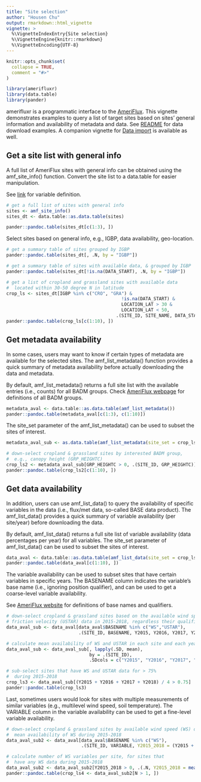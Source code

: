 ```yaml
---
title: "Site selection"
author: "Housen Chu"
output: rmarkdown::html_vignette
vignette: >
  %\VignetteIndexEntry{Site selection}
  %\VignetteEngine{knitr::rmarkdown}
  %\VignetteEncoding{UTF-8}
---
```


```r
knitr::opts_chunk$set(
  collapse = TRUE,
  comment = "#>"
)
```

```r
library(amerifluxr)
library(data.table)
library(pander)
```

amerifluxr is a programmatic interface to the [AmeriFlux](https://ameriflux.lbl.gov/). This vignette demonstrates examples to query a list of target sites based on sites' general information and availability of metadata and data. See [README](index.html#use) for data download examples. A companion vignette for [Data import](data_import.html) is available as well.     

## Get a site list with general info

A full list of AmeriFlux sites with general info can be obtained using the amf_site_info() function. Convert the site list to a data.table for easier manipulation.

See [link](https://ameriflux.lbl.gov/data/badm/badm-basics/) for variable definition. 

```r
# get a full list of sites with general info
sites <- amf_site_info()
sites_dt <- data.table::as.data.table(sites)

pander::pandoc.table(sites_dt[c(1:3), ])

```

Select sites based on general info, e.g., IGBP, data availability, geo-location. 

```r
# get a summary table of sites grouped by IGBP
pander::pandoc.table(sites_dt[, .N, by = "IGBP"])

# get a summary table of sites with available data, & grouped by IGBP
pander::pandoc.table(sites_dt[!is.na(DATA_START), .N, by = "IGBP"])

# get a list of cropland and grassland sites with available data
#  located within 30-50 degree N in latitude
crop_ls <- sites_dt[IGBP %in% c("CRO", "GRA") &
                                           !is.na(DATA_START) &
                                           LOCATION_LAT > 30 &
                                           LOCATION_LAT < 50,
                                         .(SITE_ID, SITE_NAME, DATA_START, DATA_END)]
pander::pandoc.table(crop_ls[c(1:10), ])

```

## Get metadata availability

In some cases, users may want to know if certain types of metadata are available for the selected sites. The amf_list_metadata() function provides a quick summary of metadata availability before actually downloading the data and metadata. 

By default, amf_list_metadata() returns a full site list with the available entries (i.e., counts) for all BADM groups. Check [AmeriFlux webpage](https://ameriflux.lbl.gov/data/badm/badm-basics/) for definitions of all BADM groups.     

```r
metadata_aval <- data.table::as.data.table(amf_list_metadata())
pander::pandoc.table(metadata_aval[c(1:3), c(1:10)])
```

The site_set parameter of the amf_list_metadata() can be used to subset the sites of interest.

```r
metadata_aval_sub <- as.data.table(amf_list_metadata(site_set = crop_ls$SITE_ID))

# down-select cropland & grassland sites by interested BADM group,
#  e.g., canopy height (GRP_HEIGHTC)
crop_ls2 <- metadata_aval_sub[GRP_HEIGHTC > 0, .(SITE_ID, GRP_HEIGHTC)][order(-GRP_HEIGHTC)]
pander::pandoc.table(crop_ls2[c(1:10), ])
```

## Get data availability

In addition, users can use amf_list_data() to query the availability of specific variables in the data (i.e., flux/met data, so-called BASE data product). The amf_list_data() provides a quick summary of variable availability (per site/year) before downloading the data.

By default, amf_list_data() returns a full site list of variable availability (data percentages per year) for all variables. The site_set parameter of amf_list_data() can be used to subset the sites of interest. 

```r
data_aval <- data.table::as.data.table(amf_list_data(site_set = crop_ls2$SITE_ID))
pander::pandoc.table(data_aval[c(1:10), ])
```

The variable availability can be used to subset sites that have certain variables in specific years. The BASENAME column indicates the variable's base name (i.e., ignoring position qualifier), and can be used to get a coarse-level variable availability. 

See [AmeriFlux website](https://ameriflux.lbl.gov/data/aboutdata/data-variables/) for definitions of base names and qualifiers.

```r
# down-select cropland & grassland sites based on the available wind speed (WS) and 
# friction velocity (USTAR) data in 2015-2018, regardless their qualifiers
data_aval_sub <- data_aval[data_aval$BASENAME %in% c("WS","USTAR"),
                           .(SITE_ID, BASENAME, Y2015, Y2016, Y2017, Y2018)]

# calculate mean availability of WS and USTAR in each site and each year
data_aval_sub <- data_aval_sub[, lapply(.SD, mean), 
                               by = .(SITE_ID),
                               .SDcols = c("Y2015", "Y2016", "Y2017", "Y2018")]

# sub-select sites that have WS and USTAR data for > 75%
#  during 2015-2018
crop_ls3 <- data_aval_sub[(Y2015 + Y2016 + Y2017 + Y2018) / 4 > 0.75]
pander::pandoc.table(crop_ls3)

```

Last, sometimes users would look for sites with multiple measurements of similar variables (e.g., multilevel wind speed, soil temperature). The VARIABLE column in the variable availability can be used to get a fine-level variable availability.

```r
# down-select cropland & grassland sites by available wind speed (WS) data,
#  mean availability of WS during 2015-2018
data_aval_sub2 <- data_aval[data_aval$BASENAME %in% c("WS"),
                            .(SITE_ID, VARIABLE, Y2015_2018 = (Y2015 + Y2016 + Y2017 + Y2018)/4)]

# calculate number of WS variables per site, for sites that 
#  have any WS data during 2015-2018
data_aval_sub2 <- data_aval_sub2[Y2015_2018 > 0, .(.N, Y2015_2018 = mean(Y2015_2018)), .(SITE_ID)]
pander::pandoc.table(crop_ls4 <- data_aval_sub2[N > 1, ])

```



